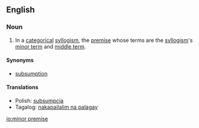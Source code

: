 ==English==

===Noun===
{{en-noun|head=[[minor]] [[premise]]|s}}

# {{context|logic|lang=en}} In a [[categorical]] [[syllogism]], the [[premise]] whose terms are the [[syllogism]]'s [[minor term]] and [[middle term]]. 

====Synonyms====
* [[subsumption]]

====Translations====
* Polish: [[subsumpcja]]
* Tagalog: [[nakapailalim na palagay]]

[[io:minor premise]]